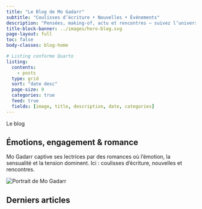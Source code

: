 ---
title: "Le Blog de Mo Gadarr"
subtitle: "Coulisses d’écriture • Nouvelles • Événements"
description: "Pensées, making-of, actu et rencontres — suivez l’univers de Mo Gadarr."
title-block-banner: ../images/hero-blog.svg
page-layout: full
toc: false
body-classes: blog-home

# Listing conforme Quarto
listing:
  contents:
    - posts
  type: grid
  sort: "date desc"
  page-size: 9
  categories: true
  feed: true
  fields: [image, title, description, date, categories]
---

::: {.blog-hero}
::: {.hero-left}
<div class="badge-accent">Le blog</div>

## Émotions, engagement & romance

Mo Gadarr captive ses lectrices par des romances où l’émotion, la sensualité et la tension dominent.
Ici : coulisses d’écriture, nouvelles et rencontres.


:::

::: {.hero-right}
![](../images/blog/mo-blog.png){.hero-portrait alt="Portrait de Mo Gadarr"}
:::
:::



## Derniers articles
